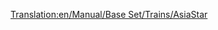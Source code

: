 [[Translation:en/Manual/Base Set/Trains/AsiaStar]]
{{it/Manuale/Set base/Treni/StatLocomotive|Image=[[File:it/Manuale/Set base/Treni/Asiastar.png]]
|Nome="AsiaStar"
|Costo=100.780
|Velocità=265
|Peso=190
|Potenza=5.966
|Motore=3
|Rotaia=1
|Sforzo=56.287 
|Kn=552
|Annuale=7.030
|Progettata=1992
|Vita=25
|Clima= 
*Temperato
|Capacità=
|Riadattabile=
|Descrizione=Questa è la [[it/Manuale/Set base/Ferrovie elettrificate|locomotiva elettrica]] più veloce del gioco. Si presenta come una coppia di locomotive elettriche ad alta potenza, una su ogni estremità del treno.
|Real-life=Questa locomotiva è l'equivalente di Transport Tycoon dell' [https://www.wikipedia.org/wiki/British_Rail_Class_373 Eurostar (class 373)] (che opera nel tunnel della Manica) e successivi modelli [https://www.wikipedia.org/wiki/it:TGV TGV].
}}


   